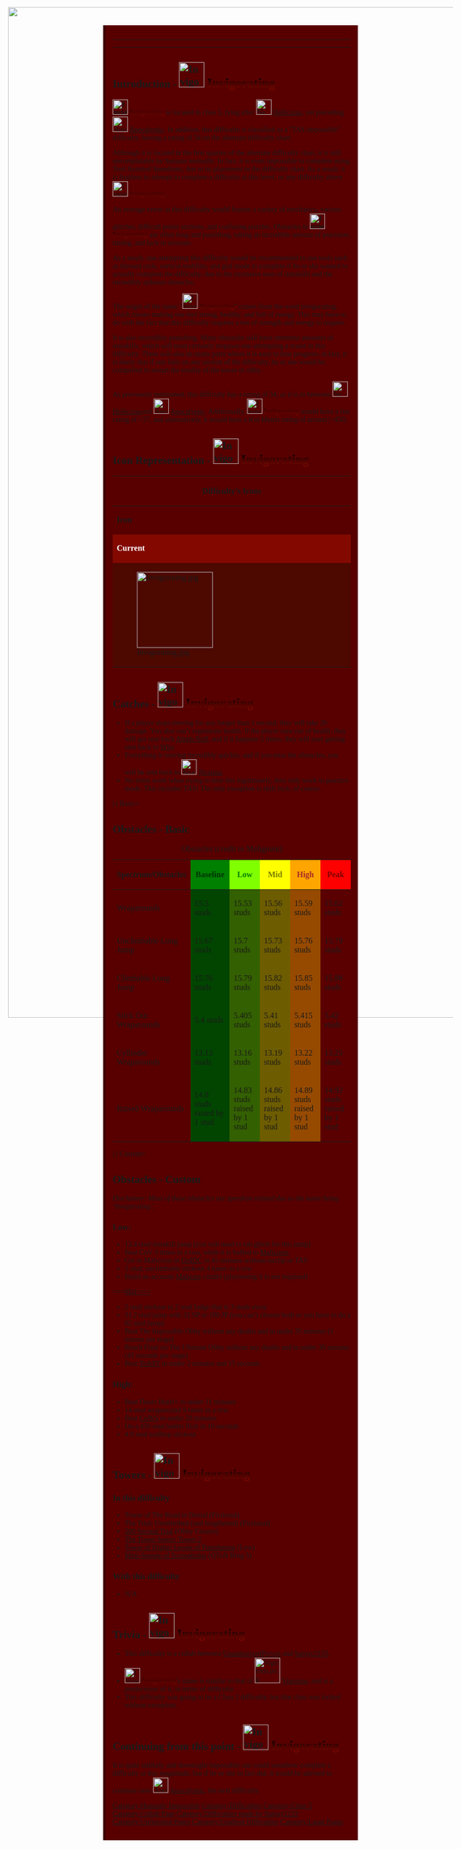 <div style="background:#580000;padding:1em;font-family:rubik;border-left:5px solid #3E0000">
<div align="center" style="position:fixed; z-index:-1; top:0; left:0; right:0; bottom:0;">[[File:Invigorating.jpg|2000px]]</div>
{{Scrollbox|Notices=
'''Notices'''
{{Large Page}}
{{Collaboration}}
{{Humanly Impossible}}
}}
----
{{JToHW Quote|quoter={{USERNAME}}, probably|text=no way, another sanjay2133 difficulty!!!}}
----
{{NewDifficultyInfobox|image1=Invigorating.jpg|creator(s)=UnauthorizedPerson & Sanjay2133|class=Class 5|rating=34|type=Normal Difficulty (Humanly Impossible)|class_range=Low Class 5|date_added=April 25, 2023|previous=*[[File:New epsilon .PNG|30x30px]] [[Hellicious]]|next=*[[File:Apocalyptic.png|30x30px]] [[Apocalyptic]]|caption1=red noxious be like:|official_music(s)=The Quick Brown Fox - WANDERLUST|decal_id=71968634679950}}

==Introduction -  [[File:Invigorating.jpg|50x50px]] <span style="background:linear-gradient(black, #830900); -webkit-background-clip:text !important; -webkit-text-fill-color:transparent;"><big>[[Invigorating]]</big></span> ==
'''[[File:Invigorating.jpg|30x30px]]''' <span style="background:linear-gradient(black, #830900); -webkit-background-clip:text !important; -webkit-text-fill-color:transparent;">[[Invigorating]]</span> is located in class 5, lying after [[File:New epsilon .PNG|30x30px]] [[Hellicious]], yet preceding [[File:Apocalyptic.png|30x30px]] [[Apocalyptic]]. In addition, this difficulty is classified as a "TAS impossible" difficulty, having a rating of 34 on the alternate difficulty chart.                                                                                                                 

Although it is located in the first quarter of the alternate difficulty chart, it is still uncompletable by humans normally. In fact, it is even impossible to complete using Tool Assisted Speedruns, due to its placement in the difficulty chart. As a result, it is fruitless to attempt to complete a difficulty at this level, or any difficulty above [[File:Invigorating.jpg|30x30px]] <span style="background:linear-gradient(black, #830900); -webkit-background-clip:text !important; -webkit-text-fill-color:transparent;">[[Invigorating]]</span>.

An average tower in this difficulty would feature a variety of mechanics, various glitches, difficult purist sections, and confusing puzzles. Obstacles in '''[[File:Invigorating.jpg|30x30px]]''' <span style="background:linear-gradient(black, #830900); -webkit-background-clip:text !important; -webkit-text-fill-color:transparent;">[[Invigorating]]</span> are often long and punishing, taking an incredible amount of precision, timing, and luck to recreate.

As a result, one attempting this difficulty would be recommended to use tools such as blessed coils, vertical mobility, and god mode to complete if he or she wanted to actually complete the difficulty, due to the excessive uses of instakills and the incredibly arduous obstacles.

The origin of the name "[[File:Invigorating.jpg|30x30px]] <span style="background:linear-gradient(black, #830900); -webkit-background-clip:text !important; -webkit-text-fill-color:transparent;">[[Invigorating]]</span>" comes from the word invigorating, which means making one feel strong, healthy, and full of energy. This may have to do with the fact that this difficulty requires a ton of strength and energy to require.

It is also incredibly punishing. Many obstacles will have immense amounts of instakills, which will most certainly respawn one attempting a tower in this difficulty. There will also be many parts where it is easy to lose progress; in fact, it is likely that if one fails on any section of the difficulty, he or she would be compelled to restart the totality of the tower or obby.

As previously mentioned, this difficulty has a rating of 34, as it is in between [[File:New epsilon .PNG|30x30px]] [[Hellicious]]<nowiki/>and [[File:Apocalyptic.png|30x30px]] [[Apocalyptic]]. Additionally, [[File:Invigorating.jpg|30x30px]] <span style="background:linear-gradient(black, #830900); -webkit-background-clip:text !important; -webkit-text-fill-color:transparent;">[[Invigorating]]</span> would have a tier rating of ~37, and alternatively, it would have a Kol Metris rating of around |~450|.

==Icon Representation -  [[File:Invigorating.jpg|50x50px]] <span style="background:linear-gradient(black, #830900); -webkit-background-clip:text !important; -webkit-text-fill-color:transparent;"><big>[[Invigorating]]</big></span>==
{| class="wikitable mw-collapsible" style="text-align:center;"
! colspan="25" style="text-align:center; width: 1%" |Difficulty’s Icons
|-
!'''Icon'''
!'''Description'''
|-
| colspan="3" style="background: #830900; color: white" |'''Current'''
|-
| style="background-color: #4D0800;" |[[File:Invigorating.jpg|150x150px]]
| style="background-color: #4D0800;" |The icon is incredibly simple. It merely consists of a black to red gradient, similar to that of [[File:Noxious.png|30x30px]] [[Noxious]].
|}

== Catches -  [[File:Invigorating.jpg|50x50px]] <span style="background:linear-gradient(black, #830900); -webkit-background-clip:text !important; -webkit-text-fill-color:transparent;"><big>[[Invigorating]]</big></span>==
*If a player stops moving for any longer than 1 second, they will take 20 damage. You also can’t regenerate health. If the player runs out of health, they will get sent back [[Aleph-Null]], and if it happens 5 times, they will start getting sent back to [[w:c:jtohs-hardest-towers:Why|Why]].
* Everything is moving incredibly quickly, and if you miss the obstacles, you will be sent back to [[File:Noxious.png|30x30px]] [[Noxious]]
*No items work when trying to beat this legitimately, they only work in practice mode. This includes TAS! The only exception is shift lock, of course.
<tabber>
|-|
Basic=
==Obstacles - Basic==
{| class="fandom-table"
|+Obstacles (credit to Malignant)
!Spectrum/Obstacles
! style="background-color: green;" |'''<font color="#003305">Baseline</font>'''
! style="background-color: #80ff00;" |'''<font color="green">Low</font>'''
! style="background-color: yellow; " |'''<font color="#797d00">Mid</font>'''
! style="background-color: orange; " |'''<font color="brown">High</font>'''
! style="background-color: red; " |'''<font color="#7d0000">Peak</font>'''
|-
|Wraparounds
| style="background-color: #014500;" |15.5 studs
| style="background-color: #336000;" |15.53 studs
| style="background-color: #6d5c00;" |15.56 studs
| style="background-color: #964a00;" |15.59 studs
| style="background-color: #5a0000;" |15.62 studs
|-
|Unclimbable Long Jump
| style="background-color: #014500;" |15.67 studs
| style="background-color: #336000;" |15.7 studs
| style="background-color: #6d5c00;" |15.73 studs
| style="background-color: #964a00;" |15.76 studs
| style="background-color: #5a0000;" |15.79 studs
|-
|Climbable Long Jump
| style="background-color: #014500;" |15.76 studs
| style="background-color: #336000;" |15.79 studs
| style="background-color: #6d5c00;" |15.82 studs
| style="background-color: #964a00;" |15.85 studs
| style="background-color: #5a0000;" |15.88 studs
|-
|Stick Out Wraparounds
| style="background-color: #014500;" |5.4 studs
| style="background-color: #336000;" |5.405 studs
| style="background-color: #6d5c00;" |5.41 studs
| style="background-color: #964a00;" |5.415 studs
| style="background-color: #5a0000;" |5.42 studs
|-
|Cyllinder Wraparounds
| style="background-color: #014500;" |13.13 studs
| style="background-color: #336000;" |13.16 studs
| style="background-color: #6d5c00;" |13.19 studs
| style="background-color: #964a00;" |13.22 studs
| style="background-color: #5a0000;" |13.25 studs
|-
|Raised Wraparounds
| style="background-color: #014500;" |14.8 studs raised by 1 stud
| style="background-color: #336000;" |14.83 studs raised by 1 stud
| style="background-color: #6d5c00;" |14.86 studs raised by 1 stud 
| style="background-color: #964a00;" |14.89 studs raised by 1 stud 
| style="background-color: #5a0000;" |14.92 studs raised by 1 stud 
|}
|-|
Custom=
==Obstacles - Custom==
''Disclaimer: Most of these obstacles are speedrun related due to the name being ‘Invigorating’.''

===Low:=== 
*12.4 stud instakill jump (you will need to tab glitch for this jump)
*Beat CoV 3 times in a row, while it is buffed to [[w:c:jtohs-hardest-towers:Malicious|Malicious]].
*Get to Malicious in [[Obelisk of Impossible Difficulty Chart|OoIDC]] in 45 minutes without noclip or TAS
*5 stud, unclimbable stickout 4 times in a row
*Build an accurate [[Malware]] citadel (playtesting it is not required)

===Mid:===  
*5 stud stickout to 2 stud lodge that is 3 studs away
*31.2 stud jump with 32 SP or 100 JP (you can’t choose both or you have to do a 62 stud jump)
*Beat The Impossible Obby without any deaths and in under 35 minutes (1 minute per stage)
*Reach Final on The Ultimate Obby without any deaths and in under 30 minutes (45 seconds per stage)
*Beat [[w:c:jtoh:Tower of Annoyingly Simple Trials|ToAST]] in under 2 minutes and 15 seconds

===High:===
* Beat Doors Hotel+ in under 11 minutes
*14 stud wraparound 9 times in a row
*Beat [[w:c:jtoh:Citadel of Wacky Strategy|CoWS]] in under 20 minutes
*Do a 450 stud ladder flick in 10 seconds
*4.9 stud wallhop stickout
</tabber>
==Towers -  [[File:Invigorating.jpg|50x50px]] <span style="background:linear-gradient(black, #830900); -webkit-background-clip:text !important; -webkit-text-fill-color:transparent;"><big>[[Invigorating]]</big></span>==
===In this difficulty===
*Tower of The Road to Denial (Fictional)
* The Trial: Unrebirthed (and lengthened) (Fictional)
*[[500 Second Trial]] (Obby Creator)
*[[The Tower Series|The Tower Series: Tower 2]]
*[[Tower of Higher Levels of Punishment]] (Low)
*[https://www.roblox.com/games/10406214285/Quasis-Towers-of-Nonsense Mini-Steeple of Scotophobia] (QToN Ring 5)
===With this difficulty===
*N/A

==Trivia -  [[File:Invigorating.jpg|50x50px]] <span style="background:linear-gradient(black, #830900); -webkit-background-clip:text !important; -webkit-text-fill-color:transparent;"><big>[[Invigorating]]</big></span>==
*This difficulty is a collab between [[User:UnauthorizedPerson|UnauthorizedPerson]] and [[User:Sanjay2133|Sanjay2133]].
*[[File:Invigorating.jpg|30x30px]] <span style="background:linear-gradient(black, #830900); -webkit-background-clip:text !important; -webkit-text-fill-color:transparent;">[[Invigorating]]</span>'s name is similar to that of [[File:Vigorous.png|50px]] [[Vigorous]], and is a predecessor of it, in terms of difficulty.
*This difficulty was going to be a Class 2 difficulty, but that class was locked without exception.

==Continuing from this point -  [[File:Invigorating.jpg|50x50px]] <span style="background:linear-gradient(black, #830900); -webkit-background-clip:text !important; -webkit-text-fill-color:transparent;"><big>[[Invigorating]]</big></span>==
It is quite unlikely and downright impossible one could somehow complete a difficulty at this magnitude, but if he or she in fact did, it would be advised to continue onto [[File:Apocalyptic.png|30x30px]] [[Apocalyptic]], the next difficulty.
{{DifficultiesNavbox}}
[[Category:Humanly Impossible]]
[[Category:Difficulties]]
[[Category:Class 5]]
[[Category:Collab Page]]
[[Category:Difficulties made by Sanjay2133]]
[[Category:Unfinished Pages]]
[[Category:Gradient Difficulties]]
[[Category:Large Pages]]